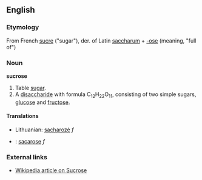 ==English==
===Etymology===
From French [[sucre]] ("sugar"), der. of Latin [[saccharum]] + [[-ose]] (meaning, "full of")
===Noun===
'''sucrose'''
#Table [[sugar]].
#A [[disaccharide]] with formula C<sub>12</sub>H<sub>22</sub>O<sub>11</sub>, consisting of two simple sugars, [[glucose]] and [[fructose]].

====Translations====
*Lithuanian: [[sacharozė]] ''f''
*{{pt}}: [[sacarose]] ''f''

===External links===
*[[w:sucrose|Wikipedia article on Sucrose]]
